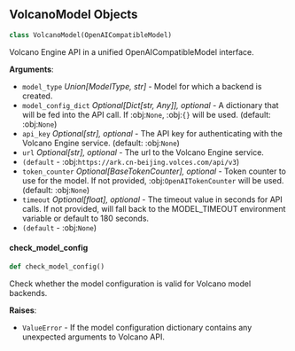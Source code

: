 <a id="camel.models.volcano_model"></a>

<a id="camel.models.volcano_model.VolcanoModel"></a>

## VolcanoModel Objects

```python
class VolcanoModel(OpenAICompatibleModel)
```

Volcano Engine API in a unified OpenAICompatibleModel interface.

**Arguments**:

- `model_type` _Union[ModelType, str]_ - Model for which a backend is
  created.
- `model_config_dict` _Optional[Dict[str, Any]], optional_ - A dictionary
  that will be fed into the API call. If
  :obj:`None`, :obj:`{}` will be used. (default: :obj:`None`)
- `api_key` _Optional[str], optional_ - The API key for authenticating with
  the Volcano Engine service. (default: :obj:`None`)
- `url` _Optional[str], optional_ - The url to the Volcano Engine service.
- `(default` - :obj:`https://ark.cn-beijing.volces.com/api/v3`)
- `token_counter` _Optional[BaseTokenCounter], optional_ - Token counter to
  use for the model. If not provided, :obj:`OpenAITokenCounter`
  will be used. (default: :obj:`None`)
- `timeout` _Optional[float], optional_ - The timeout value in seconds for
  API calls. If not provided, will fall back to the MODEL_TIMEOUT
  environment variable or default to 180 seconds.
- `(default` - :obj:`None`)

<a id="camel.models.volcano_model.VolcanoModel.check_model_config"></a>

#### check\_model\_config

```python
def check_model_config()
```

Check whether the model configuration is valid for Volcano
model backends.

**Raises**:

- `ValueError` - If the model configuration dictionary contains any
  unexpected arguments to Volcano API.

